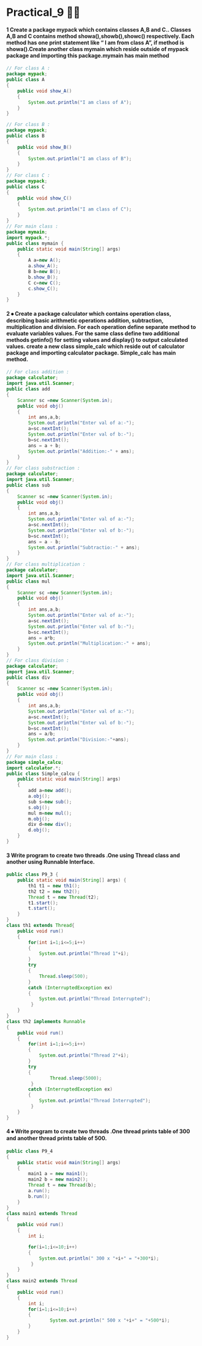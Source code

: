 # Practical_9 😶‍🌫️

#### 1 Create a package mypack which contains classes A,B and C.. Classes A,B and C contains method showa(),showb(),showc() respectively. Each method has one print statement like “ I am from class A”, if method is showa().Create another class mymain which reside outside of mypack package and importing this package.mymain has main method

```java filename="P9_1.java"{1,11,20,29, }    copy
// For class A :
package mypack;
public class A
{
    public void show_A()
    {
        System.out.println("I am class of A");
    }
}

// For class B :
package mypack;
public class B
{
    public void show_B()
    {
        System.out.println("I am class of B");
    }
}
// For class C :
package mypack;
public class C
{
    public void show_C()
    {
        System.out.println("I am class of C");
    }
}
// For main class :
package mymain;
import mypack.*;
public class mymain {
    public static void main(String[] args)
    {
        A a=new A();
        a.show_A();
        B b=new B();
        b.show_B();
        C c=new C();
        c.show_C();
    }
}
```

#### 2 ⦁ Create a package calculator which contains operation class, describing basic arithmetic operations addition, subtraction, multiplication and division. For each operation define separate method to evaluate variables values. For the same class define two additional methods getinfo() for setting values and display() to output calculated values. create a new class simple_calc which reside out of calculator package and importing calculator package. Simple_calc has main method.

```java filename="P9_2.java" {1,18,35,52,71} copy
// For class addition :
package calculator;
import java.util.Scanner;
public class add
{
    Scanner sc =new Scanner(System.in);
    public void obj()
    {
        int ans,a,b;
        System.out.println("Enter val of a:-");
        a=sc.nextInt();
        System.out.println("Enter val of b:-");
        b=sc.nextInt();
        ans = a + b;
        System.out.println("Addition:-" + ans);
    }
}
// For class substraction :
package calculator;
import java.util.Scanner;
public class sub
{
    Scanner sc =new Scanner(System.in);
    public void obj()
    {
        int ans,a,b;
        System.out.println("Enter val of a:-");
        a=sc.nextInt();
        System.out.println("Enter val of b:-");
        b=sc.nextInt();
        ans = a - b;
        System.out.println("Subtractio:-" + ans);
    }
}
// For class multiplication :
package calculator;
import java.util.Scanner;
public class mul
{
    Scanner sc =new Scanner(System.in);
    public void obj()
    {
        int ans,a,b;
        System.out.println("Enter val of a:-");
        a=sc.nextInt();
        System.out.println("Enter val of b:-");
        b=sc.nextInt();
        ans = a*b;
        System.out.println("Multiplication:-" + ans);
    }
}
// For class division :
package calculator;
import java.util.Scanner;
public class div
{
    Scanner sc =new Scanner(System.in);
    public void obj()
    {
        int ans,a,b;
        System.out.println("Enter val of a:-");
        a=sc.nextInt();
        System.out.println("Enter val of b:-");
        b=sc.nextInt();
        ans = a/b;
        System.out.println("Division:-"+ans);
    }
}
// For main class :
package simple_calcu;
import calculator.*;
public class Simple_calcu {
    public static void main(String[] args)
    {
        add a=new add();
        a.obj();
        sub s=new sub();
        s.obj();
        mul m=new mul();
        m.obj();
        div d=new div();
        d.obj();
    }
}
```

#### 3 Write program to create two threads .One using Thread class and another using Runnable Interface.

```java filename="P9_3.java" copy
public class P9_3 {
    public static void main(String[] args) {
        th1 t1 = new th1();
        th2 t2 = new th2();
        Thread t = new Thread(t2);
        t1.start();
        t.start();
    }
}
class th1 extends Thread{
    public void run()
    {
        for(int i=1;i<=5;i++)
        {
            System.out.println("Thread 1"+i);
        }
        try
        {
            Thread.sleep(500);
        }
        catch (InterruptedException ex)
        {
            System.out.println("Thread Interrupted");
         }
    }
}
class th2 implements Runnable
{
    public void run()
    {
        for(int i=1;i<=5;i++)
        {
            System.out.println("Thread 2"+i);
        }
        try
        {
                Thread.sleep(5000);
         }
        catch (InterruptedException ex)
        {
            System.out.println("Thread Interrupted");
         }
    }
}
```

#### 4 ⦁ Write program to create two threads .One thread prints table of 300 and another thread prints table of 500.

```java filename="P9_4.java" copy
public class P9_4
{
    public static void main(String[] args)
    {
        main1 a = new main1();
        main2 b = new main2();
        Thread t = new Thread(b);
        a.run();
        b.run();
    }
}
class main1 extends Thread
{
    public void run()
    {
        int i;

        for(i=1;i<=10;i++)
        {
            System.out.println(" 300 x "+i+" = "+300*i);
         }
    }
}
class main2 extends Thread
{
    public void run()
    {
        int i;
        for(i=1;i<=10;i++)
        {
                System.out.println(" 500 x "+i+" = "+500*i);
        }
    }
}
```
